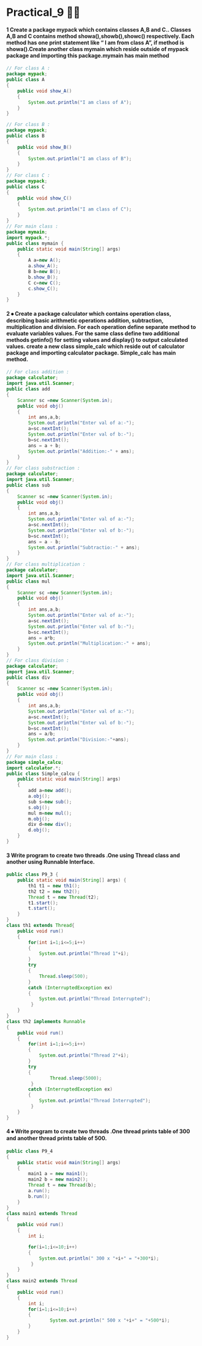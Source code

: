 # Practical_9 😶‍🌫️

#### 1 Create a package mypack which contains classes A,B and C.. Classes A,B and C contains method showa(),showb(),showc() respectively. Each method has one print statement like “ I am from class A”, if method is showa().Create another class mymain which reside outside of mypack package and importing this package.mymain has main method

```java filename="P9_1.java"{1,11,20,29, }    copy
// For class A :
package mypack;
public class A
{
    public void show_A()
    {
        System.out.println("I am class of A");
    }
}

// For class B :
package mypack;
public class B
{
    public void show_B()
    {
        System.out.println("I am class of B");
    }
}
// For class C :
package mypack;
public class C
{
    public void show_C()
    {
        System.out.println("I am class of C");
    }
}
// For main class :
package mymain;
import mypack.*;
public class mymain {
    public static void main(String[] args)
    {
        A a=new A();
        a.show_A();
        B b=new B();
        b.show_B();
        C c=new C();
        c.show_C();
    }
}
```

#### 2 ⦁ Create a package calculator which contains operation class, describing basic arithmetic operations addition, subtraction, multiplication and division. For each operation define separate method to evaluate variables values. For the same class define two additional methods getinfo() for setting values and display() to output calculated values. create a new class simple_calc which reside out of calculator package and importing calculator package. Simple_calc has main method.

```java filename="P9_2.java" {1,18,35,52,71} copy
// For class addition :
package calculator;
import java.util.Scanner;
public class add
{
    Scanner sc =new Scanner(System.in);
    public void obj()
    {
        int ans,a,b;
        System.out.println("Enter val of a:-");
        a=sc.nextInt();
        System.out.println("Enter val of b:-");
        b=sc.nextInt();
        ans = a + b;
        System.out.println("Addition:-" + ans);
    }
}
// For class substraction :
package calculator;
import java.util.Scanner;
public class sub
{
    Scanner sc =new Scanner(System.in);
    public void obj()
    {
        int ans,a,b;
        System.out.println("Enter val of a:-");
        a=sc.nextInt();
        System.out.println("Enter val of b:-");
        b=sc.nextInt();
        ans = a - b;
        System.out.println("Subtractio:-" + ans);
    }
}
// For class multiplication :
package calculator;
import java.util.Scanner;
public class mul
{
    Scanner sc =new Scanner(System.in);
    public void obj()
    {
        int ans,a,b;
        System.out.println("Enter val of a:-");
        a=sc.nextInt();
        System.out.println("Enter val of b:-");
        b=sc.nextInt();
        ans = a*b;
        System.out.println("Multiplication:-" + ans);
    }
}
// For class division :
package calculator;
import java.util.Scanner;
public class div
{
    Scanner sc =new Scanner(System.in);
    public void obj()
    {
        int ans,a,b;
        System.out.println("Enter val of a:-");
        a=sc.nextInt();
        System.out.println("Enter val of b:-");
        b=sc.nextInt();
        ans = a/b;
        System.out.println("Division:-"+ans);
    }
}
// For main class :
package simple_calcu;
import calculator.*;
public class Simple_calcu {
    public static void main(String[] args)
    {
        add a=new add();
        a.obj();
        sub s=new sub();
        s.obj();
        mul m=new mul();
        m.obj();
        div d=new div();
        d.obj();
    }
}
```

#### 3 Write program to create two threads .One using Thread class and another using Runnable Interface.

```java filename="P9_3.java" copy
public class P9_3 {
    public static void main(String[] args) {
        th1 t1 = new th1();
        th2 t2 = new th2();
        Thread t = new Thread(t2);
        t1.start();
        t.start();
    }
}
class th1 extends Thread{
    public void run()
    {
        for(int i=1;i<=5;i++)
        {
            System.out.println("Thread 1"+i);
        }
        try
        {
            Thread.sleep(500);
        }
        catch (InterruptedException ex)
        {
            System.out.println("Thread Interrupted");
         }
    }
}
class th2 implements Runnable
{
    public void run()
    {
        for(int i=1;i<=5;i++)
        {
            System.out.println("Thread 2"+i);
        }
        try
        {
                Thread.sleep(5000);
         }
        catch (InterruptedException ex)
        {
            System.out.println("Thread Interrupted");
         }
    }
}
```

#### 4 ⦁ Write program to create two threads .One thread prints table of 300 and another thread prints table of 500.

```java filename="P9_4.java" copy
public class P9_4
{
    public static void main(String[] args)
    {
        main1 a = new main1();
        main2 b = new main2();
        Thread t = new Thread(b);
        a.run();
        b.run();
    }
}
class main1 extends Thread
{
    public void run()
    {
        int i;

        for(i=1;i<=10;i++)
        {
            System.out.println(" 300 x "+i+" = "+300*i);
         }
    }
}
class main2 extends Thread
{
    public void run()
    {
        int i;
        for(i=1;i<=10;i++)
        {
                System.out.println(" 500 x "+i+" = "+500*i);
        }
    }
}
```
